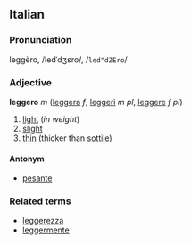 ==Italian==
===Pronunciation===
leggèro, /ledˈdʒɛro/, /<tt>led"dZEro</tt>/
===Adjective===
'''leggero''' ''m'' ([[leggera]] ''f'', [[leggeri]] ''m pl'', [[leggere]] ''f pl'')

# [[light#Adjective|light]] (''in weight'')
# [[slight]]
# [[thin]] (thicker than [[sottile]])

====Antonym====
*[[pesante]]

===Related terms===
*[[leggerezza]]
*[[leggermente]]